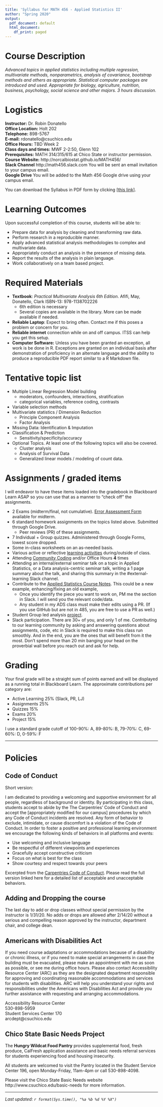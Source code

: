 ```yaml
---
title: 'Syllabus for MATH 456 - Applied Statistics II'
author: "Spring 2020"
output:
  pdf_document: default
  html_document:
    df_print: paged
---
```


# Course Description
_Advanced topics in applied statistics including multiple regression, multivariate methods, nonparametrics, analysis of covariance, bootstrap methods and others as appropriate. Statistical computer packages are introduced and used. Appropriate for biology, agriculture, nutrition, business, psychology, social science and other majors. 3 hours discussion._

# Logistics

**Instructor:** Dr. Robin Donatello  
**Office Location:** Holt 202  
**Telephone:** 898-5767    
**E-mail:** rdonatello@csuchico.edu    
**Office Hours:** TBD Week 2  
**Class days and times:** MWF 2-2:50, Glenn 102   
**Prerequisites:** MATH 314/315/615 at Chico State or instructor permission.  
**Course Website:** http://norcalbiostat.github.io/MATH456/  
**Slack Channel**  http://math456.slack.com  You will be sent an email invitation to your campus email.   
**Google Drive**  You will be added to the Math 456 Google drive using your campus email. 


You can download the Syllabus in PDF form by clicking [[this link]](syllabus_456_S20.pdf).

# Learning Outcomes
Upon successful completion of this course, students will be able to:  

* Prepare data for analysis by cleaning and transforming raw data. 
* Perform research in a reproducible manner. 
* Apply advanced statistical analysis methodologies to complex and multivariate data. 
* Appropriately conduct an analysis in the presence of missing data. 
* Report the results of the analysis in plain language. 
* Work collaboratively on a team based project. 


# Required Materials
* **Textbook**: _Practical Multivariate Analysis 6th Edition_. Afifi, May, Donatello, Clark ISBN-13: 978-1138702226 
  - 6th edition is necessary
  - Several copies are available in the library. More can be made available if needed. 
* **Reliable Laptop**: Expect to bring often. Contact me if this poses a problem or concern for you. 
* **Reliable internet** connection while on and off campus. ITSS can help you get this setup. 
* **Computer Software:** Unless you have been granted an exception, all work is be done in R. Exceptions are granted on an individual basis after demonstration of proficiency in an alternate language and the ability to produce a reproducible PDF report similar to a R Markdown file.

# Tentative topic list

* Multiple Linear Regression Model building 
    - moderators, confounders, interactions, stratification
    - categorical variables, reference coding, contrasts
* Variable selection methods
* Multivariate statistics / Dimension Reduction
    - Principle Component Analysis
    - Factor Analysis
* Missing Data: Identification & Imputation
* Classification & Prediction
    - Sensitivity/specificity/accuracy
* Optional Topics. At least one of the following topics will also be covered. 
    - Cluster analysis
    - Analysis of Survival Data
    - Generalized linear models / modeling of count data. 


# Assignments / graded items
I will endeavor to have these items loaded into the gradebook in Blackboard Learn ASAP so you can use that as a manner to "check off" the assignments. 

* 2 Exams (midterm/final, not cumulative). [Error Assessment Form](notes/Analyzing exam errors.pdf) available for midterm. 
* 6 standard homework assignments on the topics listed above. Submitted through Google Drive. 
    - Peer reviews (PR) of these assignments. 
* 7 Individual + Group quizzes. Administered through Google Forms, lowest score dropped. 
* Some in-class worksheets on an as-needed basis. 
* Various active or reflective [learning activities](learning_tools.html) during/outside of class.
* Attending [Community Coding](http://bit.ly/cc_hours) and/or Office Hours **4** times
* Attending an internal/external seminar talk on a topic in Applied Statistics, or a Data analysis-centric seminar talk, writing a 1 page summary about the talk, and sharing this summary in the #external-learning Slack channel.
* Contribute to the [Applied Statistics Course Notes](https://norcalbiostat.github.io/AppliedStatistics_notes/). This could be a new example, enhancing/fixing an old example, 
    - Once you identify the piece you want to work on, PM me the section in Slack. I will send you the relevant code/data. 
    - Any student in my ADS class must make their edits using a PR. (If you use GitHub but are not in 485, you are free to use a PR as well.)
* Student Group led analysis [project](project.html). 
* Slack participation. There are 30+ of you, and only 1 of me. Contributing to our learning community by asking and answering questions about assignments, code, etc in Slack is required to make this class run smoothly. And in the end, you are the ones that will benefit from it the most. Don't spend more than 20 min banging your head on the proverbial wall before you reach out and ask for help. 


# Grading

Your final grade will be a straight sum of points earned and will be displayed as a running total in Blackboard Learn. The approximate contributions per category are: 

* Active Learning 25% (Slack, PR, LJ)
* Assignments 25%
* Quizzes 15%
* Exams 20%
* Project 15% 

I use a standard grade cutoff of 100-90%: A, 89-80%: B, 79-70%: C, 69-60%: D, 0-59%: F  

----

# Policies

## Code of Conduct

Short version:

I am dedicated to providing a welcoming and supportive environment for all people, regardless of background or identity. By participating in this class, students accept to abide by the The Carpentries’ Code of Conduct and accept the [appropriately modified for our campus] procedures by which any Code of Conduct incidents are resolved. Any form of behavior to exclude, intimidate, or cause discomfort is a violation of the Code of Conduct. In order to foster a positive and professional learning environment we encourage the following kinds of behaviors in all platforms and events:


* Use welcoming and inclusive language
* Be respectful of different viewpoints and experiences
* Gracefully accept constructive criticism
* Focus on what is best for the class
* Show courtesy and respect towards your peers

Excerpted from the [Carpentries Code of Conduct](https://docs.carpentries.org/topic_folders/policies/code-of-conduct.html). Please read the full version linked here for a detailed list of acceptable and unacceptable behaviors. 


## Adding and Dropping the course
The last day to add or drop classes without special permission by the instructor is 1/31/20. No adds or drops are allowed after 2/14/20 without a serious and compelling reason approved by the instructor, department chair, and college dean.

## Americans with Disabilities Act

If you need course adaptations or accommodations because of a disability or chronic illness,  or if you need to make special arrangements in case the building must be evacuated, please make an appointment with me as soon as possible, or see me during office hours. Please also contact Accessibility Resource Center (ARC) as they are the designated department responsible for approving and coordinating reasonable accommodations and services for students with disabilities. ARC will help you understand your rights and responsibilities under the Americans with Disabilities Act and provide you further assistance with requesting and arranging accommodations.

Accessibility Resource Center  
530-898-5959   
Student Services Center 170  
arcdept@csuchico.edu  


## Chico State Basic Needs Project

The **Hungry Wildcat Food Pantry** provides supplemental food, fresh produce, CalFresh application assistance and basic needs referral services for students experiencing food and housing insecurity.

All students are welcomed to visit the Pantry located in the Student Service Center 196, open Monday-Friday, 11am-4pm or call 530-898-4098. 

Please visit the Chico State Basic Needs website http://www.csuchico.edu/basic-needs for more information.

-----

_Last updated: `r format(Sys.time(), "%a %b %d %Y %X")`_

    
    
